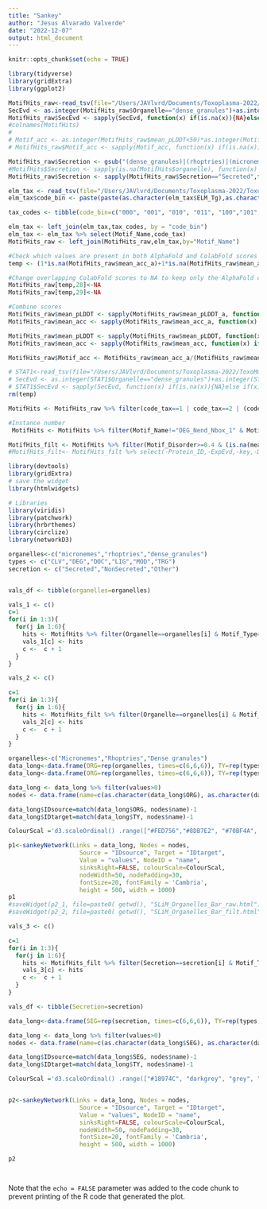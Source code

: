 ```yaml
---
title: "Sankey"
author: "Jesus Alvarado Valverde"
date: "2022-12-07"
output: html_document
---
```


```r
knitr::opts_chunk$set(echo = TRUE)
```


```r
library(tidyverse)
library(gridExtra)
library(ggplot2)

MotifHits_raw<-read_tsv(file="/Users/JAVlvrd/Documents/Toxoplasma-2022/ToxoMotifs/Results/ELM_Dec22/ELM_Dec22_MotifMatches_complete.txt", col_names = T)
SecEvd <- as.integer(MotifHits_raw$Organelle=="dense_granules")+as.integer(MotifHits_raw$Organelle=="rhoptries")+as.integer(MotifHits_raw$Organelle=="micronemes")
MotifHits_raw$SecEvd <- sapply(SecEvd, function(x) if(is.na(x)){NA}else if(x){"yes"} else{'no'}) 
#colnames(MotifHits)
# 
# Motif_acc <- as.integer(MotifHits_raw$mean_pLDDT<50)*as.integer(MotifHits_raw$mean_acc>0.36)
# MotifHits_raw$Motif_acc <- sapply(Motif_acc, function(x) if(is.na(x)){NA}else if(x){"yes"} else{'no'}) 

MotifHits_raw$Secretion <- gsub("(dense_granules)|(rhoptries)|(micronemes)","Secreted",MotifHits_raw$Organelle)
#MotifHits$Secretion <- sapply(is.na(MotifHits$organelle), function(x) if(x){'Other'}else{x})
MotifHits_raw$Secretion <- sapply(MotifHits_raw$Secretion=="Secreted",function(x) if(is.na(x)){'Other'}else if(x){"Secreted"}else{"NonSecreted"})

```
```R
elm_tax <- read_tsv(file="/Users/JAVlvrd/Documents/Toxoplasma-2022/ToxoMotifs/Data/elm_classes_Dec22_taxons.tab.txt", col_names = T)
elm_tax$code_bin <- paste(paste(as.character(elm_tax$ELM_Tg),as.character(elm_tax$InterPro_Tg),sep=""),as.character(elm_tax$ELM_Hs),sep="")

tax_codes <- tibble(code_bin=c("000", "001", "010", "011", "100","101", "110", "111"),code_tax=c(4,3,4,3,4,3,2,1))

elm_tax <- left_join(elm_tax,tax_codes, by = "code_bin") 
elm_tax <- elm_tax %>% select(Motif_Name,code_tax)
MotifHits_raw <- left_join(MotifHits_raw,elm_tax,by="Motif_Name")

```
```r
#Check which values are present in both AlphaFold and ColabFold scores
temp <- (1*is.na(MotifHits_raw$mean_acc_a)+1*is.na(MotifHits_raw$mean_acc_b))==0

#Change overlapping ColabFold scores to NA to keep only the AlphaFold ones
MotifHits_raw[temp,28]<-NA
MotifHits_raw[temp,29]<-NA

#Combine scores
MotifHits_raw$mean_pLDDT <- sapply(MotifHits_raw$mean_pLDDT_a, function(x) if(is.na(x)){0}else{x})+sapply(MotifHits_raw$mean_pLDDT_b, function(x) if(is.na(x)){0}else{x})
MotifHits_raw$mean_acc <- sapply(MotifHits_raw$mean_acc_a, function(x) if(is.na(x)){0}else{x})+sapply(MotifHits_raw$mean_acc_b, function(x) if(is.na(x)){0}else{x})

MotifHits_raw$mean_pLDDT <- sapply(MotifHits_raw$mean_pLDDT, function(x) if(x==0){NA}else{x})
MotifHits_raw$mean_acc <- sapply(MotifHits_raw$mean_acc, function(x) if(x==0){NA}else{x})

MotifHits_raw$Motif_acc <- MotifHits_raw$mean_acc_a/(MotifHits_raw$mean_pLDDT_a/100)

# STAT1<-read_tsv(file="/Users/JAVlvrd/Documents/Toxoplasma-2022/ToxoMotifs/Results/STAT_MotifMatches_complete.txt", col_names = T)
# SecEvd <- as.integer(STAT1$Organelle=="dense_granules")+as.integer(STAT1$Organelle=="rhoptries")+as.integer(STAT1$Organelle=="micronemes")
# STAT1$SecEvd <- sapply(SecEvd, function(x) if(is.na(x)){NA}else if(x){"yes"} else{'no'}) 
rm(temp)
```

```R
MotifHits <- MotifHits_raw %>% filter(code_tax==1 | code_tax==2 | (code_tax==3 & SecEvd=="yes"))

#Instance number
 MotifHits <- MotifHits %>% filter(Motif_Name!="DEG_Nend_Nbox_1" & Motif_Name!="DEG_Nend_UBRbox_1" & Motif_Name!="DEG_Nend_UBRbox_2" & Motif_Name!="DEG_Nend_UBRbox_3" & Motif_Name!="LIG_BIR_II_1" & Motif_Name!="LIG_IBS_1" & Motif_Name!="LIG_Pex14_4" & Motif_Name!="LIG_RPA_C_Insects"  & Motif_Name!="LIG_RPA_C_Plants" & Motif_Name!="MOD_Cter_Amidation"  & Motif_Name!="MOD_NEK2_2")


```

```R
MotifHits_filt <- MotifHits %>% filter(Motif_Disorder>=0.4 & (is.na(mean_pLDDT) | Motif_acc>0.8) & presence_str>0.7 & presence_spc>0.2 )
#MotifHits_filt<- MotifHits_filt %>% select(-Protein_ID,-ExpEvd,-key,-Dis_context,-Predicted_Location_TAGM_MAP, -Final_Probability_TAGM_MAP)

```

```R
library(devtools)
library(gridExtra)
# save the widget
library(htmlwidgets)

# Libraries
library(viridis)
library(patchwork)
library(hrbrthemes)
library(circlize)
library(networkD3)

organelles<-c("micronemes","rhoptries","dense_granules")
types <- c("CLV","DEG","DOC","LIG","MOD","TRG")
secretion <- c("Secreted","NonSecreted","Other")


vals_df <- tibble(organelles=organelles)

vals_1 <- c()
c=1
for(i in 1:3){
  for(j in 1:6){
    hits <- MotifHits %>% filter(Organelle==organelles[i] & Motif_Type==types[j]) %>% nrow()
    vals_1[c] <- hits
    c <-  c + 1
  }
}

vals_2 <- c()

c=1
for(i in 1:3){
  for(j in 1:6){
    hits <- MotifHits_filt %>% filter(Organelle==organelles[i] & Motif_Type==types[j]) %>% nrow()
    vals_2[c] <- hits
    c <-  c + 1
  }
}

organelles<-c("Micronemes","Rhoptries","Dense granules")
data_long<-data.frame(ORG=rep(organelles, times=c(6,6,6)), TY=rep(types, times=3),values=vals_1)
data_long<-data.frame(ORG=rep(organelles, times=c(6,6,6)), TY=rep(types, times=3),values=vals_2)

data_long <- data_long %>% filter(values>0)
nodes <- data.frame(name=c(as.character(data_long$ORG), as.character(data_long$TY)) %>% unique())

data_long$IDsource=match(data_long$ORG, nodes$name)-1
data_long$IDtarget=match(data_long$TY, nodes$name)-1

ColourScal ='d3.scaleOrdinal() .range(["#FED756","#8DB7E2", "#70BF4A", "#734595","#A1BE1F", "#F49E17", "#3B6FB6", "#D41645","#F4C61F"])'

p1<-sankeyNetwork(Links = data_long, Nodes = nodes,
                    Source = "IDsource", Target = "IDtarget",
                    Value = "values", NodeID = "name", 
                    sinksRight=FALSE, colourScale=ColourScal, 
                    nodeWidth=50, nodePadding=30,
                    fontSize=20, fontFamily = 'Cambria',
                    height = 500, width = 1000)
p1
#saveWidget(p2_1, file=paste0( getwd(), "SLiM_Organelles_Bar_raw.html"))
#saveWidget(p2_2, file=paste0( getwd(), "SLiM_Organelles_Bar_filt.html"))
```

```R
vals_3 <- c()

c=1
for(i in 1:3){
  for(j in 1:6){
    hits <- MotifHits_filt %>% filter(Secretion==secretion[i] & Motif_Type==types[j]) %>% nrow()
    vals_3[c] <- hits
    c <-  c + 1
  }
}

vals_df <- tibble(Secretion=secretion)

data_long<-data.frame(SEG=rep(secretion, times=c(6,6,6)), TY=rep(types, times=3),values=vals_3)

data_long <- data_long %>% filter(values>0)
nodes <- data.frame(name=c(as.character(data_long$SEG), as.character(data_long$TY)) %>% unique())

data_long$IDsource=match(data_long$SEG, nodes$name)-1
data_long$IDtarget=match(data_long$TY, nodes$name)-1

ColourScal ='d3.scaleOrdinal() .range(["#18974C", "darkgrey", "grey", "#734595","#A1BE1F", "#F49E17", "#3B6FB6", "#D41645","#F4C61F"])'


p2<-sankeyNetwork(Links = data_long, Nodes = nodes,
                    Source = "IDsource", Target = "IDtarget",
                    Value = "values", NodeID = "name", 
                    sinksRight=FALSE, colourScale=ColourScal, 
                    nodeWidth=50, nodePadding=30,
                    fontSize=20, fontFamily = 'Cambria',
                    height = 500, width = 1000)

p2



```

```R

```
Note that the `echo = FALSE` parameter was added to the code chunk to prevent printing of the R code that generated the plot.
